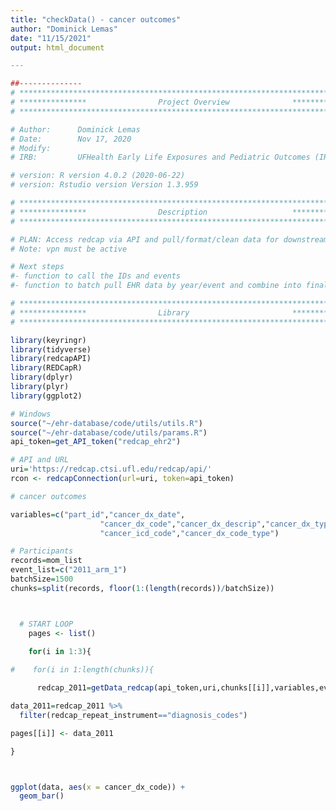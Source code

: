```yaml
---
title: "checkData() - cancer outcomes"
author: "Dominick Lemas"
date: "11/15/2021"
output: html_document

---
```


```r
##-------------- 
# **************************************************************************** #
# ***************                Project Overview              *************** #
# **************************************************************************** #

# Author:      Dominick Lemas
# Date:        Nov 17, 2020 
# Modify:      
# IRB:         UFHealth Early Life Exposures and Pediatric Outcomes (IRB201601899) 

# version: R version 4.0.2 (2020-06-22)
# version: Rstudio version Version 1.3.959 

# **************************************************************************** #
# ***************                Description                   *************** #
# **************************************************************************** #

# PLAN: Access redcap via API and pull/format/clean data for downstream analysis.
# Note: vpn must be active

# Next steps
#- function to call the IDs and events
#- function to batch pull EHR data by year/event and combine into final dataset. 


```


```r

# **************************************************************************** #
# ***************                Library                       *************** #
# **************************************************************************** #

library(keyringr)
library(tidyverse)
library(redcapAPI)
library(REDCapR)
library(dplyr)
library(plyr)
library(ggplot2)
```

```r
# Windows
source("~/ehr-database/code/utils/utils.R")
source("~/ehr-database/code/utils/params.R")
api_token=get_API_token("redcap_ehr2")

# API and URL
uri='https://redcap.ctsi.ufl.edu/redcap/api/'
rcon <- redcapConnection(url=uri, token=api_token)

```

```r

# cancer outcomes

variables=c("part_id","cancer_dx_date",
                    "cancer_dx_code","cancer_dx_descrip","cancer_dx_type",
                    "cancer_icd_code","cancer_dx_code_type")

# Participants
records=mom_list
event_list=c("2011_arm_1")
batchSize=1500
chunks=split(records, floor(1:(length(records))/batchSize))



  # START LOOP  
    pages <- list()
    
    for(i in 1:3){

#    for(i in 1:length(chunks)){

      redcap_2011=getData_redcap(api_token,uri,chunks[[i]],variables,event_list) 

data_2011=redcap_2011 %>%
  filter(redcap_repeat_instrument=="diagnosis_codes") 

pages[[i]] <- data_2011

}




```

```r
ggplot(data, aes(x = cancer_dx_code)) +
  geom_bar()

```
